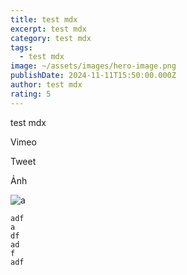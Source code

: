 ```yaml
---
title: test mdx
excerpt: test mdx
category: test mdx
tags:
  - test mdx
image: ~/assets/images/hero-image.png
publishDate: 2024-11-11T15:50:00.000Z
author: test mdx
rating: 5
---
```


test mdx

<YouTube id="U2aVT7PEl7g" />



Vimeo

<Vimeo id="vmid" />



Tweet

<Tweet id="xxxxx" />



Ảnh

![a](~/assets/images/20201025_160947.jpg "a")



```
adf
a
df
ad
f
adf

```
